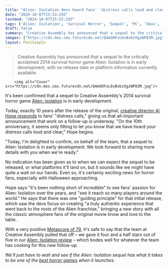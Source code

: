 ```yaml
---
title: "Alien: Isolation devs heard fans' 'distress calls loud and clear,' confirms a sequel to the survival horror game is in 'early development' after 10 years"
date: "2024-10-07T15:53:29Z"
lastmod: "2024-10-07T15:53:29Z"
tags: ['Alien: Isolation', 'Survival Horror', 'Sequel', 'PC', 'Xbox', 'PlayStation']
draft: false
summary: "Creative Assembly has announced that a sequel to the critically acclaimed 2014 survival horror game Alien: Isolation is in early development, with no release date or platform information currently available."
images: ["https://cdn.mos.cms.futurecdn.net/Q4mGRFxL6vBvbzXgzWP83M.jpg"]
layout: PostSimple
---
```

> Creative Assembly has announced that a sequel to the critically acclaimed 2014 survival horror game Alien: Isolation is in early development, with no release date or platform information currently available.


        <img alt="Cover" src="https://cdn.mos.cms.futurecdn.net/Q4mGRFxL6vBvbzXgzWP83M.jpg"/>
        
It's been confirmed that a sequel to Creative Assembly's 2014 survival horror game [Alien: Isolation](https://www.gamesradar.com/alien-isolation/) is in early development.

Today, exactly 10 years after the release of the original, [<u>creative director Al Hope responds</u>](https://x.com/AlienIsolation/status/1843305291322200488) to fans' "distress calls," giving us that all-important announcement that work on a follow-up is underway. "On the 10th anniversary, it seems only fitting to let you know that we have heard your distress calls loud and clear," Hope begins. 

"Today, I'm delighted to confirm, on behalf of the team, that a sequel to Alien: Isolation is in early development. We look forward to sharing more details with you when we're ready."

No indication has been given as to when we can expect the sequel to be released, or what platforms it'll land on, but it sounds like we might have quite a wait on our hands. Even so, it's certainly exciting news for horror fans, especially with Halloween approaching. 

Hope says "it's been nothing short of incredible" to see fans' passion for Alien: Isolation over the years, and "see it reach so many players around the world." He says that there was one "guiding principle" for that initial release, which saw the devs focus on creating "a truly authentic experience that went back to the roots of the Alien franchise," bringing a new story with all the classic atmosphere fans of the original movie know and love to the table. 

With a very positive [<u>Metascore of 79</u>](https://www.metacritic.com/game/alien-isolation/), it's safe to say that the team at Creative Assembly pulled that off – we gave it four and a half stars out of five in our [<u>Alien: Isolation review</u>](https://www.gamesradar.com/alien-isolation-review/) – which bodes well for whatever the team has cooking for this new follow-up. 

*We'll just have to wait and see if the Alien: Isolation sequel has what it takes to be one of the *[<u><em>best horror games</em></u>](https://www.gamesradar.com/best-horror-games/)* when it launches.*
        